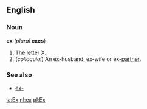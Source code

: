 ==English==
===Noun===
'''ex''' (''plural'' '''exes''')

#The letter [[X]].
#(''colloquial'') An ex-husband, ex-wife or ex-[[partner]].

===See also===
*[[ex-]]

[[la:Ex]]
[[nl:ex]]
[[pl:Ex]]